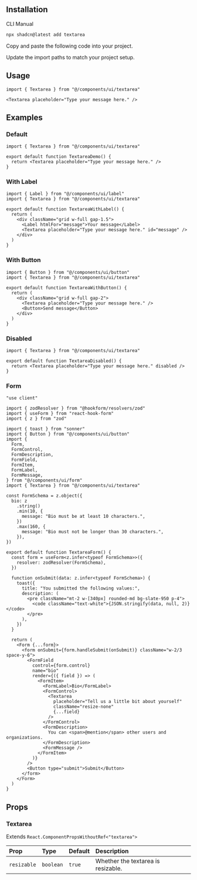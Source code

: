 
<ComponentPreview demoName="textarea-demo" hint="A basic textarea component" />

## Installation

<Tabs defaultValue="cli">

<TabsList>
  <TabsTrigger value="cli">CLI</TabsTrigger>
  <TabsTrigger value="manual">Manual</TabsTrigger>
</TabsList>

<TabsContent value="cli">

```bash
npx shadcn@latest add textarea
```

</TabsContent>

<TabsContent value="manual">

<Steps>

<Step>Copy and paste the following code into your project.</Step>

<ComponentSource name="textarea" />

<Step>Update the import paths to match your project setup.</Step>

</Steps>

</TabsContent>

</Tabs>

## Usage

```tsx
import { Textarea } from "@/components/ui/textarea"
```

```tsx
<Textarea placeholder="Type your message here." />
```

## Examples

### Default

<ComponentPreview demoName="textarea-demo" hint="A basic textarea component" />

```tsx
import { Textarea } from "@/components/ui/textarea"

export default function TextareaDemo() {
  return <Textarea placeholder="Type your message here." />
}
```

### With Label

<ComponentPreview demoName="textarea-with-label" hint="A textarea with a label" />

```tsx
import { Label } from "@/components/ui/label"
import { Textarea } from "@/components/ui/textarea"

export default function TextareaWithLabel() {
  return (
    <div className="grid w-full gap-1.5">
      <Label htmlFor="message">Your message</Label>
      <Textarea placeholder="Type your message here." id="message" />
    </div>
  )
}
```

### With Button

<ComponentPreview demoName="textarea-with-button" hint="A textarea with a button" />

```tsx
import { Button } from "@/components/ui/button"
import { Textarea } from "@/components/ui/textarea"

export default function TextareaWithButton() {
  return (
    <div className="grid w-full gap-2">
      <Textarea placeholder="Type your message here." />
      <Button>Send message</Button>
    </div>
  )
}
```

### Disabled

<ComponentPreview demoName="textarea-disabled" hint="A disabled textarea" />

```tsx
import { Textarea } from "@/components/ui/textarea"

export default function TextareaDisabled() {
  return <Textarea placeholder="Type your message here." disabled />
}
```

### Form

<ComponentPreview demoName="textarea-form" hint="A textarea used in a form with validation" />

```tsx
"use client"

import { zodResolver } from "@hookform/resolvers/zod"
import { useForm } from "react-hook-form"
import { z } from "zod"

import { toast } from "sonner"
import { Button } from "@/components/ui/button"
import {
  Form,
  FormControl,
  FormDescription,
  FormField,
  FormItem,
  FormLabel,
  FormMessage,
} from "@/components/ui/form"
import { Textarea } from "@/components/ui/textarea"

const FormSchema = z.object({
  bio: z
    .string()
    .min(10, {
      message: "Bio must be at least 10 characters.",
    })
    .max(160, {
      message: "Bio must not be longer than 30 characters.",
    }),
})

export default function TextareaForm() {
  const form = useForm<z.infer<typeof FormSchema>>({
    resolver: zodResolver(FormSchema),
  })

  function onSubmit(data: z.infer<typeof FormSchema>) {
    toast({
      title: "You submitted the following values:",
      description: (
        <pre className="mt-2 w-[340px] rounded-md bg-slate-950 p-4">
          <code className="text-white">{JSON.stringify(data, null, 2)}</code>
        </pre>
      ),
    })
  }

  return (
    <Form {...form}>
      <form onSubmit={form.handleSubmit(onSubmit)} className="w-2/3 space-y-6">
        <FormField
          control={form.control}
          name="bio"
          render={({ field }) => (
            <FormItem>
              <FormLabel>Bio</FormLabel>
              <FormControl>
                <Textarea
                  placeholder="Tell us a little bit about yourself"
                  className="resize-none"
                  {...field}
                />
              </FormControl>
              <FormDescription>
                You can <span>@mention</span> other users and organizations.
              </FormDescription>
              <FormMessage />
            </FormItem>
          )}
        />
        <Button type="submit">Submit</Button>
      </form>
    </Form>
  )
}
```

## Props

### Textarea

Extends `React.ComponentPropsWithoutRef<"textarea">`

| Prop | Type | Default | Description |
| :-- | :-- | :-- | :-- |
| `resizable` | `boolean` | `true` | Whether the textarea is resizable. |